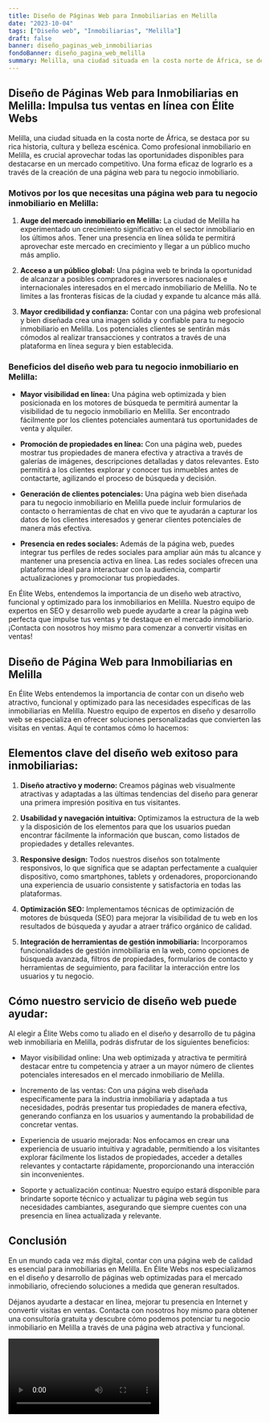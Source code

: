 ```yaml
---
title: Diseño de Páginas Web para Inmobiliarias en Melilla
date: "2023-10-04"
tags: ["Diseño web", "Inmobiliarias", "Melilla"]
draft: false
banner: diseño_paginas_web_inmobiliarias
fondoBanner: diseño_pagina_web_melilla
summary: Melilla, una ciudad situada en la costa norte de África, se destaca por su rica historia, cultura y belleza escénica. Como profesional inmobiliario en Melilla, es crucial aprovechar todas las oportunidades disponibles para destacarse en un mercado competitivo. Una forma eficaz de lograrlo es a través de la creación de una página web para tu negocio inmobiliario.
---
```



## Diseño de Páginas Web para Inmobiliarias en Melilla: Impulsa tus ventas en línea con Élite Webs

Melilla, una ciudad situada en la costa norte de África, se destaca por su rica historia, cultura y belleza escénica. Como profesional inmobiliario en Melilla, es crucial aprovechar todas las oportunidades disponibles para destacarse en un mercado competitivo. Una forma eficaz de lograrlo es a través de la creación de una página web para tu negocio inmobiliario.

### Motivos por los que necesitas una página web para tu negocio inmobiliario en Melilla:

1. **Auge del mercado inmobiliario en Melilla:** La ciudad de Melilla ha experimentado un crecimiento significativo en el sector inmobiliario en los últimos años. Tener una presencia en línea sólida te permitirá aprovechar este mercado en crecimiento y llegar a un público mucho más amplio.

2. **Acceso a un público global:** Una página web te brinda la oportunidad de alcanzar a posibles compradores e inversores nacionales e internacionales interesados en el mercado inmobiliario de Melilla. No te limites a las fronteras físicas de la ciudad y expande tu alcance más allá.

3. **Mayor credibilidad y confianza:** Contar con una página web profesional y bien diseñada crea una imagen sólida y confiable para tu negocio inmobiliario en Melilla. Los potenciales clientes se sentirán más cómodos al realizar transacciones y contratos a través de una plataforma en línea segura y bien establecida.

### Beneficios del diseño web para tu negocio inmobiliario en Melilla:

- **Mayor visibilidad en línea:** Una página web optimizada y bien posicionada en los motores de búsqueda te permitirá aumentar la visibilidad de tu negocio inmobiliario en Melilla. Ser encontrado fácilmente por los clientes potenciales aumentará tus oportunidades de venta y alquiler.

- **Promoción de propiedades en línea:** Con una página web, puedes mostrar tus propiedades de manera efectiva y atractiva a través de galerías de imágenes, descripciones detalladas y datos relevantes. Esto permitirá a los clientes explorar y conocer tus inmuebles antes de contactarte, agilizando el proceso de búsqueda y decisión.

- **Generación de clientes potenciales:** Una página web bien diseñada para tu negocio inmobiliario en Melilla puede incluir formularios de contacto o herramientas de chat en vivo que te ayudarán a capturar los datos de los clientes interesados y generar clientes potenciales de manera más efectiva.

- **Presencia en redes sociales:** Además de la página web, puedes integrar tus perfiles de redes sociales para ampliar aún más tu alcance y mantener una presencia activa en línea. Las redes sociales ofrecen una plataforma ideal para interactuar con la audiencia, compartir actualizaciones y promocionar tus propiedades.

En Élite Webs, entendemos la importancia de un diseño web atractivo, funcional y optimizado para los inmobiliarios en Melilla. Nuestro equipo de expertos en SEO y desarrollo web puede ayudarte a crear la página web perfecta que impulse tus ventas y te destaque en el mercado inmobiliario. ¡Contacta con nosotros hoy mismo para comenzar a convertir visitas en ventas!

<GifSeo />

<Cta />

## Diseño de Página Web para Inmobiliarias en Melilla

En Élite Webs entendemos la importancia de contar con un diseño web atractivo, funcional y optimizado para las necesidades específicas de las inmobiliarias en Melilla. Nuestro equipo de expertos en diseño y desarrollo web se especializa en ofrecer soluciones personalizadas que convierten las visitas en ventas. Aquí te contamos cómo lo hacemos:

## Elementos clave del diseño web exitoso para inmobiliarias:

1. **Diseño atractivo y moderno:** Creamos páginas web visualmente atractivas y adaptadas a las últimas tendencias del diseño para generar una primera impresión positiva en tus visitantes.

2. **Usabilidad y navegación intuitiva:** Optimizamos la estructura de la web y la disposición de los elementos para que los usuarios puedan encontrar fácilmente la información que buscan, como listados de propiedades y detalles relevantes.

3. **Responsive design:** Todos nuestros diseños son totalmente responsivos, lo que significa que se adaptan perfectamente a cualquier dispositivo, como smartphones, tablets y ordenadores, proporcionando una experiencia de usuario consistente y satisfactoria en todas las plataformas.

4. **Optimización SEO:** Implementamos técnicas de optimización de motores de búsqueda (SEO) para mejorar la visibilidad de tu web en los resultados de búsqueda y ayudar a atraer tráfico orgánico de calidad.

5. **Integración de herramientas de gestión inmobiliaria:** Incorporamos funcionalidades de gestión inmobiliaria en la web, como opciones de búsqueda avanzada, filtros de propiedades, formularios de contacto y herramientas de seguimiento, para facilitar la interacción entre los usuarios y tu negocio.

## Cómo nuestro servicio de diseño web puede ayudar:

Al elegir a Élite Webs como tu aliado en el diseño y desarrollo de tu página web inmobiliaria en Melilla, podrás disfrutar de los siguientes beneficios:

- Mayor visibilidad online: Una web optimizada y atractiva te permitirá destacar entre tu competencia y atraer a un mayor número de clientes potenciales interesados en el mercado inmobiliario de Melilla.

- Incremento de las ventas: Con una página web diseñada específicamente para la industria inmobiliaria y adaptada a tus necesidades, podrás presentar tus propiedades de manera efectiva, generando confianza en los usuarios y aumentando la probabilidad de concretar ventas.

- Experiencia de usuario mejorada: Nos enfocamos en crear una experiencia de usuario intuitiva y agradable, permitiendo a los visitantes explorar fácilmente los listados de propiedades, acceder a detalles relevantes y contactarte rápidamente, proporcionando una interacción sin inconvenientes.

- Soporte y actualización continua: Nuestro equipo estará disponible para brindarte soporte técnico y actualizar tu página web según tus necesidades cambiantes, asegurando que siempre cuentes con una presencia en línea actualizada y relevante.

## Conclusión

En un mundo cada vez más digital, contar con una página web de calidad es esencial para inmobiliarias en Melilla. En Élite Webs nos especializamos en el diseño y desarrollo de páginas web optimizadas para el mercado inmobiliario, ofreciendo soluciones a medida que generan resultados.

Déjanos ayudarte a destacar en línea, mejorar tu presencia en Internet y convertir visitas en ventas. Contacta con nosotros hoy mismo para obtener una consultoría gratuita y descubre cómo podemos potenciar tu negocio inmobiliario en Melilla a través de una página web atractiva y funcional.

<Video />

<CtaBot job="Inmobiliarias" city="Melilla" />

<Gmaps query="Melilla+españa+maps" />
